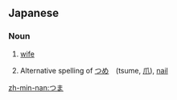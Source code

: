 ==Japanese==

===Noun===
{{ja-noun|h|rom=tsuma}}

# {{ja-def|妻}} [[wife]]
# Alternative spelling of [[つめ]]　(tsume, [[爪]]), [[nail]]

[[zh-min-nan:つま]]